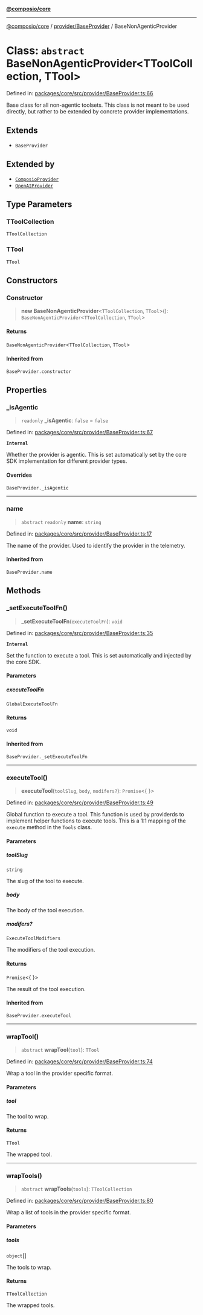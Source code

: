 [**@composio/core**](../../../README.mdx)

***

[@composio/core](../../../README.mdx) / [provider/BaseProvider](../README.mdx) / BaseNonAgenticProvider

# Class: `abstract` BaseNonAgenticProvider\<TToolCollection, TTool\>

Defined in: [packages/core/src/provider/BaseProvider.ts:66](https://github.com/ComposioHQ/sdk-v3-ts/blob/d452a596cdc5436dd82cd6e55ff43fd070539a9c/packages/core/src/provider/BaseProvider.ts#L66)

Base class for all non-agentic toolsets.
This class is not meant to be used directly, but rather to be extended by concrete provider implementations.

## Extends

- `BaseProvider`

## Extended by

- [`ComposioProvider`](../../ComposioProvider/classes/ComposioProvider.mdx)
- [`OpenAIProvider`](../../OpenAIProvider/classes/OpenAIProvider.mdx)

## Type Parameters

### TToolCollection

`TToolCollection`

### TTool

`TTool`

## Constructors

### Constructor

> **new BaseNonAgenticProvider**\<`TToolCollection`, `TTool`\>(): `BaseNonAgenticProvider`\<`TToolCollection`, `TTool`\>

#### Returns

`BaseNonAgenticProvider`\<`TToolCollection`, `TTool`\>

#### Inherited from

`BaseProvider.constructor`

## Properties

### \_isAgentic

> `readonly` **\_isAgentic**: `false` = `false`

Defined in: [packages/core/src/provider/BaseProvider.ts:67](https://github.com/ComposioHQ/sdk-v3-ts/blob/d452a596cdc5436dd82cd6e55ff43fd070539a9c/packages/core/src/provider/BaseProvider.ts#L67)

**`Internal`**

Whether the provider is agentic.
This is set automatically set by the core SDK implementation for different provider types.

#### Overrides

`BaseProvider._isAgentic`

***

### name

> `abstract` `readonly` **name**: `string`

Defined in: [packages/core/src/provider/BaseProvider.ts:17](https://github.com/ComposioHQ/sdk-v3-ts/blob/d452a596cdc5436dd82cd6e55ff43fd070539a9c/packages/core/src/provider/BaseProvider.ts#L17)

The name of the provider.
Used to identify the provider in the telemetry.

#### Inherited from

`BaseProvider.name`

## Methods

### \_setExecuteToolFn()

> **\_setExecuteToolFn**(`executeToolFn`): `void`

Defined in: [packages/core/src/provider/BaseProvider.ts:35](https://github.com/ComposioHQ/sdk-v3-ts/blob/d452a596cdc5436dd82cd6e55ff43fd070539a9c/packages/core/src/provider/BaseProvider.ts#L35)

**`Internal`**

Set the function to execute a tool.
This is set automatically and injected by the core SDK.

#### Parameters

##### executeToolFn

`GlobalExecuteToolFn`

#### Returns

`void`

#### Inherited from

`BaseProvider._setExecuteToolFn`

***

### executeTool()

> **executeTool**(`toolSlug`, `body`, `modifers?`): `Promise`\<\{ \}\>

Defined in: [packages/core/src/provider/BaseProvider.ts:49](https://github.com/ComposioHQ/sdk-v3-ts/blob/d452a596cdc5436dd82cd6e55ff43fd070539a9c/packages/core/src/provider/BaseProvider.ts#L49)

Global function to execute a tool.
This function is used by providerds to implement helper functions to execute tools.
This is a 1:1 mapping of the `execute` method in the `Tools` class.

#### Parameters

##### toolSlug

`string`

The slug of the tool to execute.

##### body

The body of the tool execution.

##### modifers?

`ExecuteToolModifiers`

The modifiers of the tool execution.

#### Returns

`Promise`\<\{ \}\>

The result of the tool execution.

#### Inherited from

`BaseProvider.executeTool`

***

### wrapTool()

> `abstract` **wrapTool**(`tool`): `TTool`

Defined in: [packages/core/src/provider/BaseProvider.ts:74](https://github.com/ComposioHQ/sdk-v3-ts/blob/d452a596cdc5436dd82cd6e55ff43fd070539a9c/packages/core/src/provider/BaseProvider.ts#L74)

Wrap a tool in the provider specific format.

#### Parameters

##### tool

The tool to wrap.

#### Returns

`TTool`

The wrapped tool.

***

### wrapTools()

> `abstract` **wrapTools**(`tools`): `TToolCollection`

Defined in: [packages/core/src/provider/BaseProvider.ts:80](https://github.com/ComposioHQ/sdk-v3-ts/blob/d452a596cdc5436dd82cd6e55ff43fd070539a9c/packages/core/src/provider/BaseProvider.ts#L80)

Wrap a list of tools in the provider specific format.

#### Parameters

##### tools

`object`[]

The tools to wrap.

#### Returns

`TToolCollection`

The wrapped tools.
